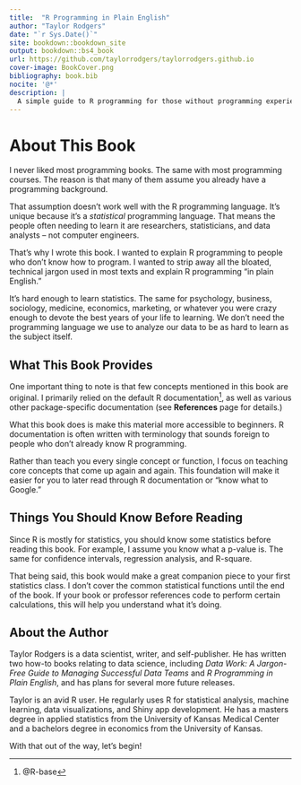 ```yaml
---
title:  "R Programming in Plain English"
author: "Taylor Rodgers"
date: "`r Sys.Date()`"
site: bookdown::bookdown_site
output: bookdown::bs4_book
url: https://github.com/taylorrodgers/taylorrodgers.github.io
cover-image: BookCover.png
bibliography: book.bib
nocite: '@*'
description: |
  A simple guide to R programming for those without programming experience.
---
```


# About This Book

I never liked most programming books. The same with most programming courses. The reason is that many of them assume you already have a programming background.

That assumption doesn’t work well with the R programming language. It’s unique because it’s a *statistical* programming language. That means the people often needing to learn it are researchers, statisticians, and data analysts – not computer engineers.

That’s why I wrote this book. I wanted to explain R programming to people who don’t know how to program. I wanted to strip away all the bloated, technical jargon used in most texts and explain R programming “in plain English.”

It’s hard enough to learn statistics. The same for psychology, business, sociology, medicine, economics, marketing, or whatever you were crazy enough to devote the best years of your life to learning. We don’t need the programming language we use to analyze our data to be as hard to learn as the subject itself.

## What This Book Provides

One important thing to note is that few concepts mentioned in this book are original. I primarily relied on the default R documentation^[@R-base], as well as various other package-specific documentation (see **References** page for details.)

What this book does is make this material more accessible to beginners. R documentation is often written with terminology that sounds foreign to people who don't already know R programming.

Rather than teach you every single concept or function, I focus on teaching core concepts that come up again and again. This foundation will make it easier for you to later read through R documentation or "know what to Google."

## Things You Should Know Before Reading

Since R is mostly for statistics, you should know some statistics before reading this book. For example, I assume you know what a p-value is. The same for confidence intervals, regression analysis, and R-square.

That being said, this book would make a great companion piece to your first statistics class. I don't cover the common statistical functions until the end of the book. If your book or professor references code to perform certain calculations, this will help you understand what it's doing.

## About the Author

Taylor Rodgers is a data scientist, writer, and self-publisher. He has written two how-to books relating to data science, including *Data Work: A Jargon-Free Guide to Managing Successful Data Teams* and *R Programming in Plain English*, and has plans for several more future releases.

Taylor is an avid R user. He regularly uses R for statistical analysis, machine learning, data visualizations, and Shiny app development. He has a masters degree in applied statistics from the University of Kansas Medical Center and a bachelors degree in economics from the University of Kansas.

With that out of the way, let’s begin!
